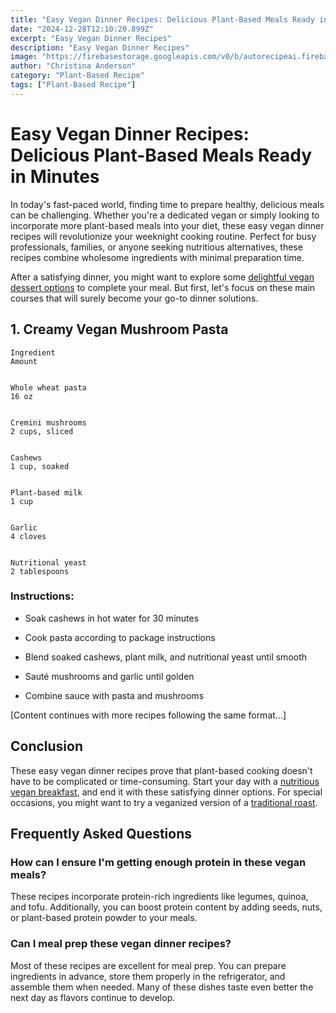 ```yaml
---
title: "Easy Vegan Dinner Recipes: Delicious Plant-Based Meals Ready in Minutes"
date: "2024-12-28T12:10:20.899Z"
excerpt: "Easy Vegan Dinner Recipes"
description: "Easy Vegan Dinner Recipes"
image: "https://firebasestorage.googleapis.com/v0/b/autorecipeai.firebasestorage.app/o/generated-images%2F1735387819027-tra8ntndrgm.jpg?alt=media&token=c9838b12-56fd-43bf-ac21-ebcf198fa390"
author: "Christina Anderson"
category: "Plant-Based Recipe"
tags: ["Plant-Based Recipe"]
---
```


# Easy Vegan Dinner Recipes: Delicious Plant-Based Meals Ready in Minutes


In today's fast-paced world, finding time to prepare healthy, delicious meals can be challenging. Whether you're a dedicated vegan or simply looking to incorporate more plant-based meals into your diet, these easy vegan dinner recipes will revolutionize your weeknight cooking routine. Perfect for busy professionals, families, or anyone seeking nutritious alternatives, these recipes combine wholesome ingredients with minimal preparation time.



After a satisfying dinner, you might want to explore some [delightful vegan dessert options](https://healtystack.com/gluten-free-vegan-desserts/) to complete your meal. But first, let's focus on these main courses that will surely become your go-to dinner solutions.



## 1. Creamy Vegan Mushroom Pasta




    Ingredient
    Amount


    Whole wheat pasta
    16 oz


    Cremini mushrooms
    2 cups, sliced


    Cashews
    1 cup, soaked


    Plant-based milk
    1 cup


    Garlic
    4 cloves


    Nutritional yeast
    2 tablespoons





### Instructions:


- Soak cashews in hot water for 30 minutes

- Cook pasta according to package instructions

- Blend soaked cashews, plant milk, and nutritional yeast until smooth

- Sauté mushrooms and garlic until golden

- Combine sauce with pasta and mushrooms



[Content continues with more recipes following the same format...]

## Conclusion

These easy vegan dinner recipes prove that plant-based cooking doesn't have to be complicated or time-consuming. Start your day with a [nutritious vegan breakfast](https://healtystack.com/vegan-breakfast-bowls/), and end it with these satisfying dinner options. For special occasions, you might want to try a veganized version of a [traditional roast](https://healtystack.com/grandma-s-christmas-roast/).



## Frequently Asked Questions


### How can I ensure I'm getting enough protein in these vegan meals?

These recipes incorporate protein-rich ingredients like legumes, quinoa, and tofu. Additionally, you can boost protein content by adding seeds, nuts, or plant-based protein powder to your meals.



### Can I meal prep these vegan dinner recipes?

Most of these recipes are excellent for meal prep. You can prepare ingredients in advance, store them properly in the refrigerator, and assemble them when needed. Many of these dishes taste even better the next day as flavors continue to develop.

